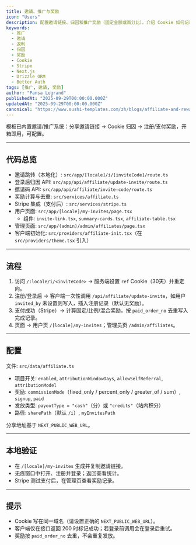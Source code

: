 ```yaml
---
title: 邀请、推广与奖励
icon: "Users"
description: 配置邀请链接、归因和推广奖励（固定金额或百分比）。介绍 Cookie 如何记录来源、登录后的最终归因流程，以及在订单支付后计算奖励的方式。
keywords:
  - 推广
  - 邀请
  - 返利
  - 归因
  - 奖励
  - Cookie
  - Stripe
  - Next.js
  - Drizzle ORM
  - Better Auth
tags: [推广, 邀请, 奖励]
author: "Pansa Legrand"
publishedAt: "2025-09-29T00:00:00.000Z"
updatedAt: "2025-09-29T00:00:00.000Z"
canonical: "https://www.sushi-templates.com/zh/blogs/affiliate-and-reward"
---
```


模板已内置邀请/推广系统：分享邀请链接 → Cookie 归因 → 注册/支付奖励，开箱即用，可配置。

---

## 代码总览

- 邀请跳转（本地化）: `src/app/[locale]/i/[inviteCode]/route.ts`
- 登录后归因 API: `src/app/api/affiliate/update-invite/route.ts`
- 邀请码 API: `src/app/api/affiliate/invite-code/route.ts`
- 奖励计算与去重: `src/services/affiliate.ts`
- Stripe 集成（支付后）: `src/services/stripe.ts`
- 用户页面: `src/app/[locale]/my-invites/page.tsx`
  - 组件: `invite-link.tsx`, `summary-cards.tsx`, `affiliate-table.tsx`
- 管理页面: `src/app/(admin)/admin/affiliates/page.tsx`
- 客户端初始化: `src/providers/affiliate-init.tsx`（在 `src/providers/theme.tsx` 引入）

---

## 流程

1) 访问 `/:locale/i/<inviteCode>` → 服务端设置 `ref` Cookie（30天）并重定向。
2) 注册/登录后 → 客户端一次性调用 `/api/affiliate/update-invite`，如用户 `invited_by` 未设置则写入，插入注册记录（默认无奖励）。
3) 支付成功（Stripe）→ 计算固定/比例/混合奖励，按 `paid_order_no` 去重写入完成记录。
4) 页面 → 用户页 `/[locale]/my-invites`；管理员页 `/admin/affiliates`。

---

## 配置

文件: `src/data/affiliate.ts`

- 项目开关: `enabled`, `attributionWindowDays`, `allowSelfReferral`, `attributionModel`
- 奖励: `commissionMode`（fixed_only / percent_only / greater_of / sum）, `signup`, `paid`
- 发放类型: `payoutType = "cash"`（分）或 `"credits"`（站内积分）
- 路径: `sharePath`（默认 `/i`）, `myInvitesPath`

分享地址基于 `NEXT_PUBLIC_WEB_URL`。

---

## 本地验证

- 在 `/[locale]/my-invites` 生成并复制邀请链接。
- 无痕窗口中打开、注册并登录；返回查看统计。
- Stripe 测试支付后，在管理页查看奖励记录。

---

## 提示

- Cookie 写在同一域名（请设置正确的 `NEXT_PUBLIC_WEB_URL`）。
- 客户端仅在接口返回 200 时标记成功；若登录前调用会在登录后重试。
- 奖励按 `paid_order_no` 去重，不会重复发放。
